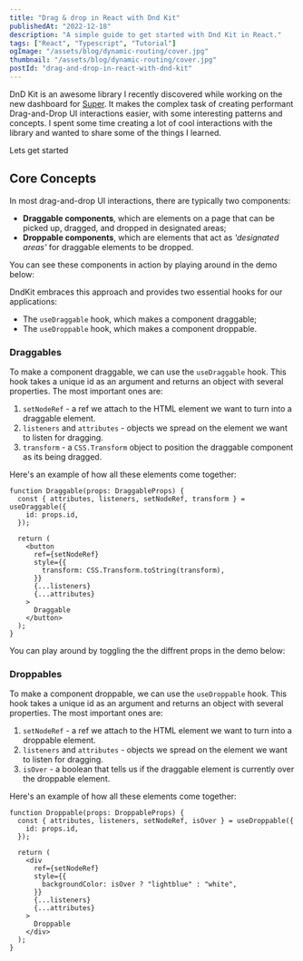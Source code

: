```yaml
---
title: "Drag & drop in React with Dnd Kit"
publishedAt: "2022-12-18"
description: "A simple guide to get started with Dnd Kit in React."
tags: ["React", "Typescript", "Tutorial"]
ogImage: "/assets/blog/dynamic-routing/cover.jpg"
thumbnail: "/assets/blog/dynamic-routing/cover.jpg"
postId: "drag-and-drop-in-react-with-dnd-kit"
---
```


DnD Kit is an awesome library I recently discovered while working on the new dashboard for [Super](https://super.so/). It makes the complex task of creating performant Drag-and-Drop UI interactions easier, with some interesting patterns and concepts. I spent some time creating a lot of cool interactions with the library and wanted to share some of the things I learned.

Lets get started

## Core Concepts

In most drag-and-drop UI interactions, there are typically two components:

- **Draggable components**, which are elements on a page that can be picked up, dragged, and dropped in designated areas;
- **Droppable components**, which are elements that act as _'designated areas'_ for draggable elements to be dropped.

You can see these components in action by playing around in the demo below:

<DraggableAndDroppable />

DndKit embraces this approach and provides two essential hooks for our applications:

- The `useDraggable` hook, which makes a component draggable;
- The `useDroppable` hook, which makes a component droppable.

### Draggables

To make a component draggable, we can use the `useDraggable` hook. This hook takes a unique id as an argument and returns an object with several properties. The most important ones are:

1. `setNodeRef` - a ref we attach to the HTML element we want to turn into a draggable element.
2. `listeners` and `attributes` - objects we spread on the element we want to listen for dragging.
3. `transform` - a `CSS.Transform` object to position the draggable component as its being dragged.

Here's an example of how all these elements come together:

```tsx:Draggable.tsx
function Draggable(props: DraggableProps) {
  const { attributes, listeners, setNodeRef, transform } = useDraggable({
    id: props.id,
  });

  return (
    <button
      ref={setNodeRef}
      style={{
        transform: CSS.Transform.toString(transform),
      }}
      {...listeners}
      {...attributes}
    >
      Draggable
    </button>
  );
}
```

You can play around by toggling the the diffrent props in the demo below:

### Droppables

To make a component droppable, we can use the `useDroppable` hook. This hook takes a unique id as an argument and returns an object with several properties. The most important ones are:

1. `setNodeRef` - a ref we attach to the HTML element we want to turn into a droppable element.
2. `listeners` and `attributes` - objects we spread on the element we want to listen for dragging.
3. `isOver` - a boolean that tells us if the draggable element is currently over the droppable element.

Here's an example of how all these elements come together:

```tsx:Droppable.tsx
function Droppable(props: DroppableProps) {
  const { attributes, listeners, setNodeRef, isOver } = useDroppable({
    id: props.id,
  });

  return (
    <div
      ref={setNodeRef}
      style={{
        backgroundColor: isOver ? "lightblue" : "white",
      }}
      {...listeners}
      {...attributes}
    >
      Droppable
    </div>
  );
}
```

